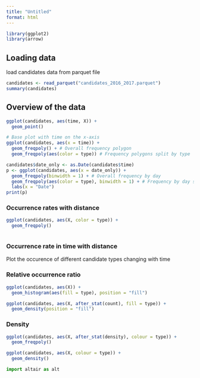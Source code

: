 ```yaml
---
title: "Untitled"
format: html
---
```


```r
library(ggplot2)
library(arrow)
```

## Loading data

load candidates data from parquet file

```r
candidates <- read_parquet("candidates_2016_2017.parquet")
summary(candidates)
```

## Overview of the data

```r
ggplot(candidates, aes(time, X)) + 
  geom_point()
```

```r
# Base plot with time on the x-axis
ggplot(candidates, aes(x = time)) + 
  geom_freqpoly() + # Overall frequency polygon
  geom_freqpoly(aes(color = type)) # Frequency polygons split by type
```

```r
candidates$date_only <- as.Date(candidates$time)
p <- ggplot(candidates, aes(x = date_only)) + 
  geom_freqpoly(binwidth = 1) + # Overall frequency by day
  geom_freqpoly(aes(color = type), binwidth = 1) + # Frequency by day split by type
  labs(x = "Date")
print(p)
```

### Occurrence rates with distance

```r
ggplot(candidates, aes(X, color = type)) +
  geom_freqpoly()
```

```         
```

### Occurrence rate in time with distance

Plot the occurence of different candidate types changing with time

### Relative occurrence ratio

```r
ggplot(candidates, aes(X)) + 
  geom_histogram(aes(fill = type), position = "fill")
```

```r
ggplot(candidates, aes(X, after_stat(count), fill = type)) +
  geom_density(position = "fill")
```

### Density

```r
ggplot(candidates, aes(X, after_stat(density), colour = type)) +
  geom_freqpoly()
```

```r
ggplot(candidates, aes(X, colour = type)) +
  geom_density()
```

```python
import altair as alt
```
